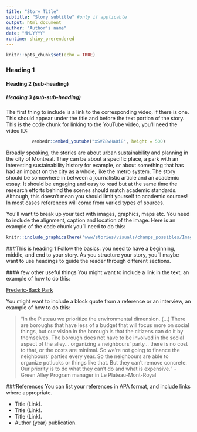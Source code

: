 ```yaml
---
title: "Story Title"
subtitle: "Story subtitle" #only if applicable
output: html_document
author: "Author's name"
date: "MM.YYYY"
runtime: shiny_prerendered 
---
```


```r
knitr::opts_chunk$set(echo = TRUE)
```

<!--Titles and hierarchy of headings -->
### Heading 1
#### Heading 2 (sub-heading)
##### Heading 3 (sub-sub-heading)

<!--Example -->

The first thing to include is a link to the corresponding video, if there is one. This should appear under the title and before the text portion of the story. This is the code chunk for linking to the YouTube video, you'll need the video ID: 

<center>
```r
vembedr::embed_youtube("xSVZ8wHa0i8", height = 500)
```
</center>

Broadly speaking, the stories are about urban sustainability and planning in the city of Montreal. They can be about a specific place, a park with an interesting sustainability history for example, or about something that has had an impact on the city as a whole, like the metro system. The story should be somewhere in between a journalistic article and an academic essay. It should be engaging and easy to read but at the same time the research efforts behind the scenes should match academic standards. Although, this doesn't mean you should limit yourself to academic sources! In most cases references will come from varied types of sources. 

You'll want to break up your text with images, graphics, maps etc. You need to include the alignment, caption and location of the image. Here is an example of the code chunk you'll need to do this: 

```r
knitr::include_graphics(here("www/stories/visuals/champs_possibles/Image1_IMG_0648.jpeg"))
```

###This is heading 1
Follow the basics: you need to have a beginning, middle, and end to your story. As you structure your story, you'll maybe want to use headings to guide the reader through different sections. 

###A few other useful things
You might want to include a link in the text, an example of how to do this: 

<a href="https://montreal.ca/articles/le-parc-frederic-back-une-metamorphose-unique-18997">Frederic-Back Park</a>

You might want to include a block quote from a reference or an interview, an example of how to do this: 

<blockquote><q>In the Plateau we prioritize the environmental dimension. (...) There are boroughs that have less of a budget that will focus more on social things, but our vision in the borough is that the citizens can do it by themselves. The borough does not have to be involved in the social aspect of the alley… organizing a neighbours’ party… there is no cost to that, or the costs are minimal. So we’re not going to finance the neighbours’ parties every year. So the neighbours are able to organize potlucks or things like that. But they can’t remove concrete. Our priority is to do what they can’t do and what is expensive.</q> -Green Alley Program manager in Le Plateau-Mont-Royal</blockquote>

<!-- Make sure to include a reference list at the very end of the story -->

###References 
You can list your references in APA format, and include links where appropriate.

<ul>
<li>Title (Link).</li>
<li>Title (Link).</li>
<li>Title (Link).</li>
<li>Author (year) publication.</li>
